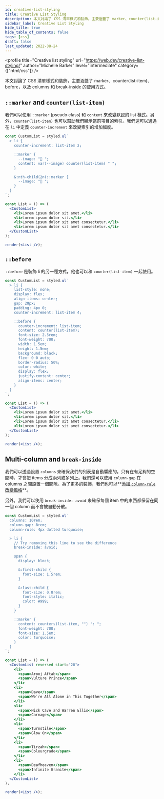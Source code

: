```yaml
---
id: creative-list-styling
title: Creative List Styling
description: 本文討論了 CSS 清單樣式和裝飾，主要涵蓋了 marker、counter(list-item)、before，以及 columns 和 break-inside 的使用方式。
sidebar_label: Creative List Styling
hide_title: true
hide_table_of_contents: false
tags: [css]
draft: false
last_updated: 2022-08-24
---
```


<profile
  title="Creative list styling"
  url="https://web.dev/creative-list-styling/"
  author="Michelle Barker"
  level="intermediate"
  category={["html/css"]}
/>

本文討論了 CSS 清單樣式和裝飾，主要涵蓋了 marker、counter(list-item)、before，以及 columns 和 break-inside 的使用方式。

## `::marker` and `counter(list-item)`

我們可以使用 `::marker` (pseudo class) 和 `content` 來改變默認的 list 樣式。另外，`counter(list-item)` 也可以幫助我們顯示當前項目的索引。我們還可以通過在 `li` 中定義 `counter-increment` 來改變索引的增加幅度。

```jsx live noInline
const CustomList = styled.ul`
  > li {
    counter-increment: list-item 2;

    ::marker {
      --image: "📩 ";
      content: var(--image) counter(list-item) " ";
    }

    &:nth-child(2n)::marker {
      --image: "📨 ";
    }
  }
`;

const List = () => (
  <CustomList>
    <li>Lorem ipsum dolor sit amet.</li>
    <li>Lorem ipsum dolor sit.</li>
    <li>Lorem ipsum dolor sit amet consectetur.</li>
    <li>Lorem ipsum dolor sit amet consectetur.</li>
  </CustomList>
);

render(<List />);
```

## `::before`

`::before` 是裝飾 li 的另一種方式，他也可以和 `counter(list-item)` 一起使用。

```jsx live noInline
const CustomList = styled.ul`
  > li {
    list-style: none;
    display: flex;
    align-items: center;
    gap: 20px;
    padding: 4px 0;
    counter-increment: list-item 4;

    ::before {
      counter-increment: list-item;
      content: counter(list-item);
      font-size: 2.5rem;
      font-weight: 700;
      width: 1.5em;
      height: 1.5em;
      background: black;
      flex: 0 0 auto;
      border-radius: 50%;
      color: white;
      display: flex;
      justify-content: center;
      align-items: center;
    }
  }
`;

const List = () => (
  <CustomList>
    <li>Lorem ipsum dolor sit amet.</li>
    <li>Lorem ipsum dolor sit.</li>
    <li>Lorem ipsum dolor sit amet consectetur.</li>
    <li>Lorem ipsum dolor sit amet consectetur.</li>
  </CustomList>
);

render(<List />);
```

## Multi-column and `break-inside`

我們可以透過設置 `columns` 來確保我們的列表是自動響應的。只有在有足夠的空間時，才會把 items 分成兩列或多列上。我們還可以使用 `column-gap` 在 columns 之間設置一個間隙。為了更多的裝飾，我們也可以**[添加 `column-rule` 改變風格](https://developer.mozilla.org/docs/Web/CSS/column-rule)**。

另外，我們可以使用 `break-inside: avoid` 來確保每個 item 中的東西都保留在同一個 column 而不會被自動分散。

```jsx live noInline
const CustomList = styled.ol`
  columns: 10rem;
  column-gap: 8rem;
  column-rule: 4px dotted turquoise;

  > li {
    // Try removing this line to see the difference
    break-inside: avoid;

    span {
      display: block;

      &:first-child {
        font-size: 1.5rem;
      }

      &:last-child {
        font-size: 0.8rem;
        font-style: italic;
        color: #999;
      }
    }

    ::marker {
      content: counters(list-item, "") ": ";
      font-weight: 700;
      font-size: 1.5em;
      color: turquoise;
    }
  }
`;

const List = () => (
  <CustomList reversed start="20">
    <li>
      <span>Arooj Aftab</span>
      <span>Vulture Prince</span>
    </li>
    <li>
      <span>Dave</span>
      <span>We’re All Alone in This Together</span>
    </li>
    <li>
      <span>Nick Cave and Warren Ellis</span>
      <span>Carnage</span>
    </li>
    <li>
      <span>Turnstile</span>
      <span>Glow On</span>
    </li>
    <li>
      <span>Tirzah</span>
      <span>Colourgrade</span>
    </li>
    <li>
      <span>Deafheaven</span>
      <span>Infinite Granite</span>
    </li>
  </CustomList>
);

render(<List />);
```
